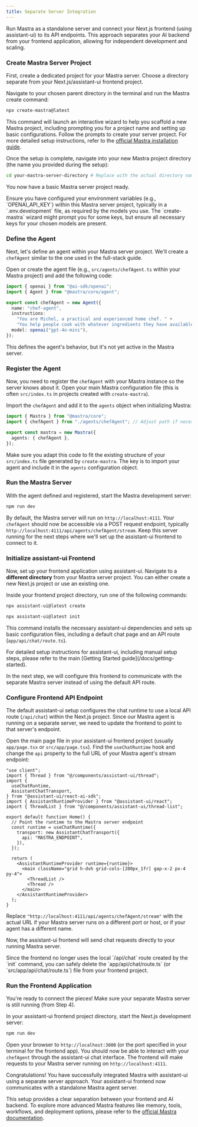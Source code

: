 ```yaml
---
title: Separate Server Integration
---
```



Run Mastra as a standalone server and connect your Next.js frontend (using assistant-ui) to its API endpoints. This approach separates your AI backend from your frontend application, allowing for independent development and scaling.

<Steps>

<Step>

### Create Mastra Server Project

First, create a dedicated project for your Mastra server. Choose a directory separate from your Next.js/assistant-ui frontend project.

Navigate to your chosen parent directory in the terminal and run the Mastra create command:

```bash
npx create-mastra@latest
```

This command will launch an interactive wizard to help you scaffold a new Mastra project, including prompting you for a project name and setting up basic configurations. Follow the prompts to create your server project. For more detailed setup instructions, refer to the [official Mastra installation guide](https://mastra.ai/docs/getting-started/installation).

Once the setup is complete, navigate into your new Mastra project directory (the name you provided during the setup):

```bash
cd your-mastra-server-directory # Replace with the actual directory name
```

You now have a basic Mastra server project ready.

<Callout title="API Keys">
  Ensure you have configured your environment variables (e.g., `OPENAI_API_KEY`)
  within this Mastra server project, typically in a `.env.development` file, as
  required by the models you use. The `create-mastra` wizard might prompt you
  for some keys, but ensure all necessary keys for your chosen models are
  present.
</Callout>

</Step>

<Step>

### Define the Agent

Next, let's define an agent within your Mastra server project. We'll create a `chefAgent` similar to the one used in the full-stack guide.

Open or create the agent file (e.g., `src/agents/chefAgent.ts` within your Mastra project) and add the following code:

```typescript title="src/agents/chefAgent.ts"
import { openai } from "@ai-sdk/openai";
import { Agent } from "@mastra/core/agent";

export const chefAgent = new Agent({
  name: "chef-agent",
  instructions:
    "You are Michel, a practical and experienced home chef. " +
    "You help people cook with whatever ingredients they have available.",
  model: openai("gpt-4o-mini"),
});
```

This defines the agent's behavior, but it's not yet active in the Mastra server.

</Step>

<Step>

### Register the Agent

Now, you need to register the `chefAgent` with your Mastra instance so the server knows about it. Open your main Mastra configuration file (this is often `src/index.ts` in projects created with `create-mastra`).

Import the `chefAgent` and add it to the `agents` object when initializing Mastra:

```typescript title="src/index.ts"
import { Mastra } from "@mastra/core";
import { chefAgent } from "./agents/chefAgent"; // Adjust path if necessary

export const mastra = new Mastra({
  agents: { chefAgent },
});
```

Make sure you adapt this code to fit the existing structure of your `src/index.ts` file generated by `create-mastra`. The key is to import your agent and include it in the `agents` configuration object.

</Step>

<Step>

### Run the Mastra Server

With the agent defined and registered, start the Mastra development server:

```bash npm2yarn
npm run dev
```

By default, the Mastra server will run on `http://localhost:4111`. Your `chefAgent` should now be accessible via a POST request endpoint, typically `http://localhost:4111/api/agents/chefAgent/stream`. Keep this server running for the next steps where we'll set up the assistant-ui frontend to connect to it.

</Step>

<Step>

### Initialize assistant-ui Frontend

Now, set up your frontend application using assistant-ui. Navigate to a **different directory** from your Mastra server project. You can either create a new Next.js project or use an existing one.

Inside your frontend project directory, run one of the following commands:

```sh title="New Project"
npx assistant-ui@latest create
```

```sh title="Existing Project"
npx assistant-ui@latest init
```

This command installs the necessary assistant-ui dependencies and sets up basic configuration files, including a default chat page and an API route (`app/api/chat/route.ts`).

<Callout title="Need Help?">
  For detailed setup instructions for assistant-ui, including manual setup
  steps, please refer to the main [Getting Started
  guide](/docs/getting-started).
</Callout>

In the next step, we will configure this frontend to communicate with the separate Mastra server instead of using the default API route.

</Step>

<Step>

### Configure Frontend API Endpoint

The default assistant-ui setup configures the chat runtime to use a local API route (`/api/chat`) within the Next.js project. Since our Mastra agent is running on a separate server, we need to update the frontend to point to that server's endpoint.

Open the main page file in your assistant-ui frontend project (usually `app/page.tsx` or `src/app/page.tsx`). Find the `useChatRuntime` hook and change the `api` property to the full URL of your Mastra agent's stream endpoint:

```tsx {10} title="app/page.tsx"
"use client";
import { Thread } from "@/components/assistant-ui/thread";
import {
  useChatRuntime,
  AssistantChatTransport,
} from "@assistant-ui/react-ai-sdk";
import { AssistantRuntimeProvider } from "@assistant-ui/react";
import { ThreadList } from "@/components/assistant-ui/thread-list";

export default function Home() {
  // Point the runtime to the Mastra server endpoint
  const runtime = useChatRuntime({
    transport: new AssistantChatTransport({
      api: "MASTRA_ENDPOINT",
    }),
  });

  return (
    <AssistantRuntimeProvider runtime={runtime}>
      <main className="grid h-dvh grid-cols-[200px_1fr] gap-x-2 px-4 py-4">
        <ThreadList />
        <Thread />
      </main>
    </AssistantRuntimeProvider>
  );
}
```

Replace `"http://localhost:4111/api/agents/chefAgent/stream"` with the actual URL if your Mastra server runs on a different port or host, or if your agent has a different name.

Now, the assistant-ui frontend will send chat requests directly to your running Mastra server.

<Callout title="Delete Default API Route">
  Since the frontend no longer uses the local `/api/chat` route created by the
  `init` command, you can safely delete the `app/api/chat/route.ts` (or
  `src/app/api/chat/route.ts`) file from your frontend project.
</Callout>

</Step>

<Step>

### Run the Frontend Application

You're ready to connect the pieces! Make sure your separate Mastra server is still running (from Step 4).

In your assistant-ui frontend project directory, start the Next.js development server:

```bash npm2yarn
npm run dev
```

Open your browser to `http://localhost:3000` (or the port specified in your terminal for the frontend app). You should now be able to interact with your `chefAgent` through the assistant-ui chat interface. The frontend will make requests to your Mastra server running on `http://localhost:4111`.

</Step>

</Steps>

Congratulations! You have successfully integrated Mastra with assistant-ui using a separate server approach. Your assistant-ui frontend now communicates with a standalone Mastra agent server.

This setup provides a clear separation between your frontend and AI backend. To explore more advanced Mastra features like memory, tools, workflows, and deployment options, please refer to the [official Mastra documentation](https://mastra.ai/docs).
